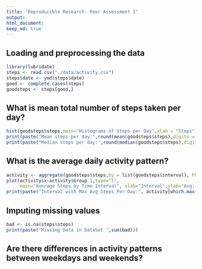 ```yaml
---
title: "Reproducible Research: Peer Assessment 1"
output: 
html_document:
keep_md: true
---
```



## Loading and preprocessing the data

```r
library(lubridate)
steps <- read.csv("./data/activity.csv")
steps$date <- ymd(steps$date)
good <- complete.cases(steps)
goodsteps <- steps[good,]
```

## What is mean total number of steps taken per day?
```r
hist(goodsteps$steps,main="Histograms of Steps per Day",xlab = "Steps",ylab = "Days")
print(paste("Mean steps per day:",round(mean(goodsteps$steps),digits = 4)))
print(paste("Median steps per day:",round(median(goodsteps$steps),digits=4)))

```


## What is the average daily activity pattern?
```r
activity <- aggregate(goodsteps$steps,by = list(goodsteps$interval), FUN = mean)
plot(activity$x~activity$Group.1,type="l", 
     main="Average Steps by Time Interval", xlab="Interval",ylab="Avg. Steps")
print(paste("Interval with Max Avg Steps Per Day:", activity[which.max(activity$x),"Group.1"]))

```

## Imputing missing values
```r
bad <- is.na(steps$steps)
print(paste("Missing Data in DataSet ",sum(bad)))
```



## Are there differences in activity patterns between weekdays and weekends?
